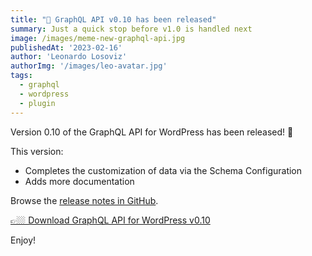 ```yaml
---
title: "🥳 GraphQL API v0.10 has been released"
summary: Just a quick stop before v1.0 is handled next
image: /images/meme-new-graphql-api.jpg
publishedAt: '2023-02-16'
author: 'Leonardo Losoviz'
authorImg: '/images/leo-avatar.jpg'
tags:
  - graphql
  - wordpress
  - plugin
---
```


Version 0.10 of the GraphQL API for WordPress has been released! 🙏

This version:

- Completes the customization of data via the Schema Configuration
- Adds more documentation

Browse the [release notes in GitHub](https://github.com/GatoGraphQL/GatoGraphQL/releases/tag/0.10.0).

<a class="button rounded" href="https://github.com/GatoGraphQL/GatoGraphQL/releases/download/0.10.0/graphql-api.zip">👉🏼 Download GraphQL API for WordPress v0.10</a>

Enjoy!
